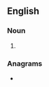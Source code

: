 ==English==

===Noun===
{{head|en|noun form}}

# {{plural of|en|preditor}}

===Anagrams===
* {{anagrams|en|a=deioprrst|portsider|post rider|postrider}}